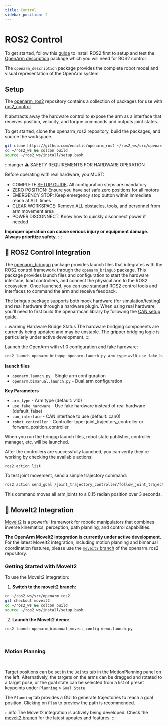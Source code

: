 ```yaml
---
title: Control
sidebar_position: 2
---
```



# ROS2 Control

To get started, follow this [guide](install) to install ROS2 first to setup and test the [OpenArm description](../description) package which you will need for ROS2 control.

The `openarm_description` package provides the complete robot model and visual representation of the OpenArm system.

## Setup

The [openarm_ros2](https://github.com/enactic/openarm_ros2) repository contains a collection of packages for use with [ros2_control](https://control.ros.org/humble/index.html).

It abstracts away the hardware control to expose the arm as a interface that receives position, velocity, and torque commands and outputs joint states.

To get started, clone the openarm_ros2 repository, build the packages, and source the workspace.
```sh
git clone https://github.com/enactic/openarm_ros2 ~/ros2_ws/src/openarm_ros2
cd ~/ros2_ws && colcon build
source ~/ros2_ws/install/setup.bash
```

:::danger ⚠️ SAFETY REQUIREMENTS FOR HARDWARE OPERATION

Before operating with real hardware, you MUST:

- COMPLETE [SETUP GUIDE](../setup): All configuration steps are mandatory
- ZERO POSITION: Ensure you have set safe zero positions for all motors
- EMERGENCY STOP: Keep emergency stop button within immediate reach at ALL times
- CLEAR WORKSPACE: Remove ALL obstacles, tools, and personnel from arm movement area
- POWER DISCONNECT: Know how to quickly disconnect power if needed

**Improper operation can cause serious injury or equipment damage. Always prioritize safety.**
:::


## 🚧 ROS2 Control Integration

The [openarm_bringup](https://github.com/enactic/openarm_ros2/tree/main/openarm_bringup) package provides launch files that integrates with the ROS2 control framework through the `openarm_bringup` package. This package provides launch files and configuration to start the hardware interface, load controllers, and connect the physical arm to the ROS2 ecosystem. Once launched, you can use standard ROS2 control tools and interfaces to command the arm and receive feedback.

The bringup package supports both mock hardware (for simulation/testing) and real hardware through a hardware plugin. When using real hardware, you'll need to first build the openarmcan library by following the [CAN setup guide](../can).

:::warning Hardware Bridge Status
The hardware bridging components are currently being updated and may be unstable. The gripper bridging logic is particularly under active development.
:::

Launch the OpenArm with v1.0 configuration and fake hardware:

```sh
ros2 launch openarm_bringup openarm.launch.py arm_type:=v10 use_fake_hardware:=true
```

**launch files**
- `openarm.launch.py` - Single arm configuration
- `openarm.bimanual.launch.py` - Dual arm configuration

**Key Parameters**
- `arm_type` - Arm type (default: v10)
- `use_fake_hardware` - Use fake hardware instead of real hardware (default: false)
- `can_interface` - CAN interface to use (default: can0)
- `robot_controller` - Controller type: joint_trajectory_controller or forward_position_controller

When you run the bringup launch files, robot state publisher, controller manager, etc. will be launched.

After the controllers are successfully launched, you can verify they're working by checking the available actions:

```sh
ros2 action list
```

To test joint movement, send a simple trajectory command:

```sh
ros2 action send_goal /joint_trajectory_controller/follow_joint_trajectory control_msgs/action/FollowJointTrajectory '{trajectory: {joint_names: ["openarm_joint1", "openarm_joint2", "openarm_joint3", "openarm_joint4", "openarm_joint5", "openarm_joint6", "openarm_joint7"], points: [{positions: [0.15, 0.15, 0.15, 0.15, 0.15, 0.15, 0.15], time_from_start: {sec: 3, nanosec: 0}}]}}'
```

This command moves all arm joints to a 0.15 radian position over 3 seconds.


## 🚧 MoveIt2 Integration

[MoveIt2](https://moveit.picknik.ai/main/index.html) is a powerful framework for robotic manipulators that combines inverse kinematics, perception, path planning, and control capabilities.

**The OpenArm MoveIt2 integration is currently under active development.** For the latest MoveIt2 integration, including motion planning and bimanual coordination features, please use the [`moveit2` branch](https://github.com/enactic/openarm_ros2/tree/moveit2) of the openarm_ros2 repository.

### Getting Started with MoveIt2

To use the MoveIt2 integration:

1. **Switch to the moveit2 branch:**
```sh
cd ~/ros2_ws/src/openarm_ros2
git checkout moveit2
cd ~/ros2_ws && colcon build
source ~/ros2_ws/install/setup.bash
```

2. **Launch the MoveIt2 demo:**
```sh
ros2 launch openarm_bimanual_moveit_config demo.launch.py
```

<BlockImage src="software/ros2/bimanual-moveit2.png" alt="MoveIt2 Static" width="65%" />
<br/>

### Motion Planning

<BlockImage src="software/ros2/bimanual-moveit2-planning.png" alt="MoveIt2 Planning" width="65%" />
<br/>

Target positions can be set in the `Joints` tab in the MotionPlanning panel on the left. Alternatively, the targets on the arms can be dragged and rotated to a target pose, or the goal state can be selected from a list of preset keypoints under `Planning` > `Goal State`

The `Planning` tab provides a GUI to generate trajectories to reach a goal position. Clicking on `Plan` to preview the path is recommended.

:::info
The MoveIt2 integration is actively being developed. Check the [moveit2 branch](https://github.com/enactic/openarm_ros2/tree/moveit2) for the latest updates and features.
:::
